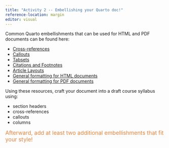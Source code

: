 ```yaml
---
title: "Activity 2 -- Embellishing your Quarto doc!"
reference-location: margin
editor: visual
---
```


Common Quarto embellishments that can be used for HTML and PDF documents can be found here:

-   [Cross-references](https://quarto.org/docs/authoring/cross-references.html)
-   [Callouts](https://quarto.org/docs/authoring/callouts.html)
-   [Tabsets](https://quarto.org/docs/interactive/layout.html#tabset-panel)
-   [Citations and Footnotes](https://quarto.org/docs/authoring/footnotes-and-citations.html)
-   [Article Layouts](https://quarto.org/docs/authoring/article-layout.html)
-   [General formatting for HTML documents](https://quarto.org/docs/reference/formats/html.html)
-   [General formatting for PDF documents](https://quarto.org/docs/reference/formats/pdf.html)

Using these resources, craft your document into a draft course syllabus using:

-   section headers
-   cross-references
-   callouts
-   columns

[Afterward, add at least two additional embellishments that fit your style!]{style="font-size: 1.25em; color: #e28743"}
